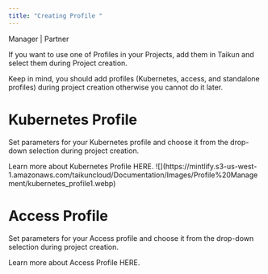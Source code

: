 ```yaml
---
title: "Creating Profile "
---
```


<Icon icon="user-tie" iconType="solid" /> Manager | <Icon icon="handshake" iconType="solid" /> Partner

If you want to use one of Profiles in your Projects, add them in Taikun and select them during Project creation.

<Info>Keep in mind, you should add profiles (Kubernetes, access, and standalone profiles) during project creation otherwise you cannot do it later.</Info>

# Kubernetes Profile

Set parameters for your Kubernetes profile and choose it from the drop-down selection during project creation.

<Card title="Kubernetes Profile" icon="cloud-arrow-up" horizontal={true} href="Documentation/Topics/Profile Management/Kubernetes Profiles.mdx">
  Learn more about Kubernetes Profile HERE.
</Card>

<Frame caption="Add Kubernetes profile">
  ![](https://mintlify.s3-us-west-1.amazonaws.com/taikuncloud/Documentation/Images/Profile%20Management/kubernetes_profile1.webp)
</Frame>

# Access Profile

Set parameters for your Access profile and choose it from the drop-down selection during project creation.

<Card title="Access Profile" icon="unlock" horizontal={true} href="Documentation/Topics/Profile Management/Access Profiles.mdx">
  Learn more about Access Profile HERE.
</Card>